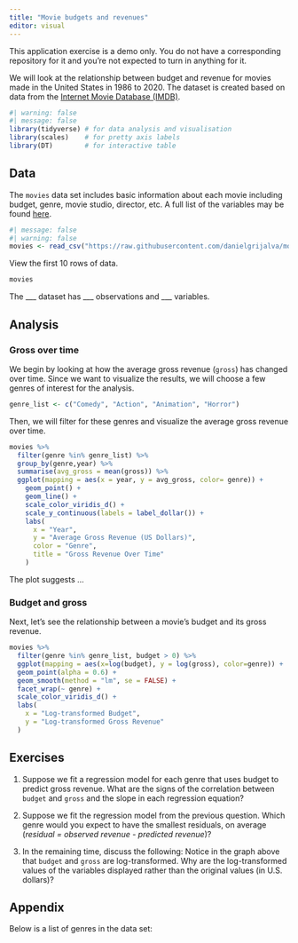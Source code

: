 ```yaml
---
title: "Movie budgets and revenues"
editor: visual
---
```


::: callout-important
This application exercise is a demo only. You do not have a corresponding repository for it and you're not expected to turn in anything for it.
:::

We will look at the relationship between budget and revenue for movies made in the United States in 1986 to 2020. The dataset is created based on data from the [Internet Movie Database (IMDB)](https://www.imdb.com/).

```r
#| warning: false
#| message: false
library(tidyverse) # for data analysis and visualisation
library(scales)    # for pretty axis labels
library(DT)        # for interactive table
```

## Data

The `movies` data set includes basic information about each movie including budget, genre, movie studio, director, etc. A full list of the variables may be found [here](https://github.com/danielgrijalva/movie-stats).

```r
#| message: false
#| warning: false
movies <- read_csv("https://raw.githubusercontent.com/danielgrijalva/movie-stats/master/movies.csv")
```

View the first 10 rows of data.

```r
movies
```

The \_\_\_ dataset has \_\_\_ observations and \_\_\_ variables.

## Analysis

### Gross over time

We begin by looking at how the average gross revenue (`gross`) has changed over time. Since we want to visualize the results, we will choose a few genres of interest for the analysis.

```r
genre_list <- c("Comedy", "Action", "Animation", "Horror")
```

Then, we will filter for these genres and visualize the average gross revenue over time.

```r
movies %>%
  filter(genre %in% genre_list) %>% 
  group_by(genre,year) %>%
  summarise(avg_gross = mean(gross)) %>%
  ggplot(mapping = aes(x = year, y = avg_gross, color= genre)) +
    geom_point() + 
    geom_line() +
    scale_color_viridis_d() +
    scale_y_continuous(labels = label_dollar()) +
    labs(
      x = "Year",
      y = "Average Gross Revenue (US Dollars)",
      color = "Genre",
      title = "Gross Revenue Over Time"
    )
```

The plot suggests ...

### Budget and gross

Next, let's see the relationship between a movie's budget and its gross revenue.

```r
movies %>%
  filter(genre %in% genre_list, budget > 0) %>% 
  ggplot(mapping = aes(x=log(budget), y = log(gross), color=genre)) +
  geom_point(alpha = 0.6) +
  geom_smooth(method = "lm", se = FALSE) +
  facet_wrap(~ genre) + 
  scale_color_viridis_d() +
  labs(
    x = "Log-transformed Budget",
    y = "Log-transformed Gross Revenue"
  )
```

## Exercises

1.  Suppose we fit a regression model for each genre that uses budget to predict gross revenue. What are the signs of the correlation between `budget` and `gross` and the slope in each regression equation?

2.  Suppose we fit the regression model from the previous question. Which genre would you expect to have the smallest residuals, on average (*residual = observed revenue - predicted revenue*)?

3.  In the remaining time, discuss the following: Notice in the graph above that `budget` and `gross` are log-transformed. Why are the log-transformed values of the variables displayed rather than the original values (in U.S. dollars)?

## Appendix

Below is a list of genres in the data set:
